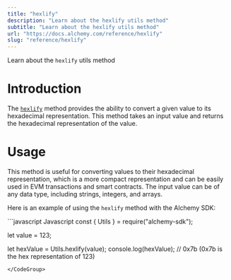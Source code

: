 ```yaml
---
title: "hexlify"
description: "Learn about the hexlify utils method"
subtitle: "Learn about the hexlify utils method"
url: "https://docs.alchemy.com/reference/hexlify"
slug: "reference/hexlify"
---
```


Learn about the `hexlify` utils method

# Introduction

The [`hexlify`](https://docs.ethers.org/v5/api/utils/bytes/#utils-hexlify) method provides the ability to convert a given value to its hexadecimal representation. This method takes an input value and returns the hexadecimal representation of the value.

# Usage

This method is useful for converting values to their hexadecimal representation, which is a more compact representation and can be easily used in EVM transactions and smart contracts. The input value can be of any data type, including strings, integers, and arrays.

Here is an example of using the `hexlify` method with the Alchemy SDK:

<CodeGroup>
  ```javascript Javascript
  const { Utils } = require("alchemy-sdk");

  let value = 123;

  let hexValue = Utils.hexlify(value);
  console.log(hexValue); // 0x7b (0x7b is the hex representation of 123)
  ```
</CodeGroup>
